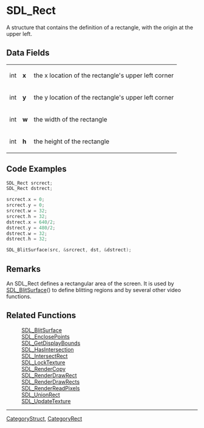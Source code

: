 = SDL_Rect =
A structure that contains the definition of a rectangle, with the origin at the upper left.


== Data Fields ==
{|
|int
|'''x'''
|the x location of the rectangle's upper left corner
|-
|int
|'''y'''
|the y location of the rectangle's upper left corner
|-
|int
|'''w'''
|the width of the rectangle
|-
|int
|'''h'''
|the height of the rectangle
|}

== Code Examples ==
<syntaxhighlight lang='c++'>
SDL_Rect srcrect;
SDL_Rect dstrect;

srcrect.x = 0;
srcrect.y = 0;
srcrect.w = 32;
srcrect.h = 32;
dstrect.x = 640/2;
dstrect.y = 480/2;
dstrect.w = 32;
dstrect.h = 32;

SDL_BlitSurface(src, &srcrect, dst, &dstrect);
</syntaxhighlight>

== Remarks ==
An SDL_Rect defines a rectangular area of the screen.  It is used by [[SDL_BlitSurface]]() to define blitting regions and by several other video functions.

== Related Functions ==
:[[SDL_BlitSurface]]
:[[SDL_EnclosePoints]]
:[[SDL_GetDisplayBounds]]
:[[SDL_HasIntersection]]
:[[SDL_IntersectRect]]
:[[SDL_LockTexture]]
:[[SDL_RenderCopy]]
:[[SDL_RenderDrawRect]]
:[[SDL_RenderDrawRects]]
:[[SDL_RenderReadPixels]]
:[[SDL_UnionRect]]
:[[SDL_UpdateTexture]]

----
[[CategoryStruct]], [[CategoryRect]]
